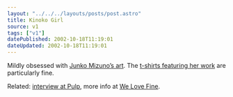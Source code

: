 ```yaml
---
layout: "../../../layouts/posts/post.astro"
title: Kinoko Girl
source: v1
tags: ["v1"]
datePublished: 2002-10-18T11:19:01
dateUpdated: 2002-10-18T11:19:01
---
```


Mildly obsessed with [Junko Mizuno&#8217;s art][1]. The [t-shirts featuring her work][2] are particularly fine.

Related: [interview at Pulp][3], more info at [We Love Fine][4].

[1]: http://www.mizuno-junko.com/ "Mizuno Junko Official Website"
[2]: http://www.welovefine.com/fine/shop/html/shoppingjk.html "Mighty Fine Shopping: Junko Mizuno t-shirts (warning - background music!)"
[3]: http://www.pulp-mag.com/archives/5.06/feature_mizuno_01.shtml "Pulp Magazine: 'til her debut as a manga artist"
[4]: http://www.welovefine.com/junko/ "Junko Mizuno at We Love Fine"
